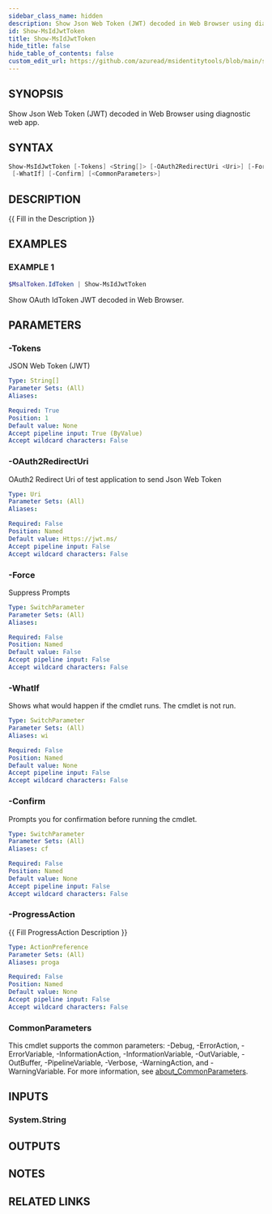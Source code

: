 ```yaml
---
sidebar_class_name: hidden
description: Show Json Web Token (JWT) decoded in Web Browser using diagnostic web app.
id: Show-MsIdJwtToken
title: Show-MsIdJwtToken
hide_title: false
hide_table_of_contents: false
custom_edit_url: https://github.com/azuread/msidentitytools/blob/main/src/Show-MsIdJwtToken.ps1
---
```


## SYNOPSIS

Show Json Web Token (JWT) decoded in Web Browser using diagnostic web app.

## SYNTAX

```powershell
Show-MsIdJwtToken [-Tokens] <String[]> [-OAuth2RedirectUri <Uri>] [-Force] [-ProgressAction <ActionPreference>]
 [-WhatIf] [-Confirm] [<CommonParameters>]
```

## DESCRIPTION

\{\{ Fill in the Description \}\}

## EXAMPLES

### EXAMPLE 1

```powershell
$MsalToken.IdToken | Show-MsIdJwtToken
```

Show OAuth IdToken JWT decoded in Web Browser.

## PARAMETERS

### -Tokens

JSON Web Token (JWT)

```yaml
Type: String[]
Parameter Sets: (All)
Aliases:

Required: True
Position: 1
Default value: None
Accept pipeline input: True (ByValue)
Accept wildcard characters: False
```

### -OAuth2RedirectUri

OAuth2 Redirect Uri of test application to send Json Web Token

```yaml
Type: Uri
Parameter Sets: (All)
Aliases:

Required: False
Position: Named
Default value: Https://jwt.ms/
Accept pipeline input: False
Accept wildcard characters: False
```

### -Force

Suppress Prompts

```yaml
Type: SwitchParameter
Parameter Sets: (All)
Aliases:

Required: False
Position: Named
Default value: False
Accept pipeline input: False
Accept wildcard characters: False
```

### -WhatIf

Shows what would happen if the cmdlet runs.
The cmdlet is not run.

```yaml
Type: SwitchParameter
Parameter Sets: (All)
Aliases: wi

Required: False
Position: Named
Default value: None
Accept pipeline input: False
Accept wildcard characters: False
```

### -Confirm

Prompts you for confirmation before running the cmdlet.

```yaml
Type: SwitchParameter
Parameter Sets: (All)
Aliases: cf

Required: False
Position: Named
Default value: None
Accept pipeline input: False
Accept wildcard characters: False
```

### -ProgressAction

\{\{ Fill ProgressAction Description \}\}

```yaml
Type: ActionPreference
Parameter Sets: (All)
Aliases: proga

Required: False
Position: Named
Default value: None
Accept pipeline input: False
Accept wildcard characters: False
```

### CommonParameters

This cmdlet supports the common parameters: -Debug, -ErrorAction, -ErrorVariable, -InformationAction, -InformationVariable, -OutVariable, -OutBuffer, -PipelineVariable, -Verbose, -WarningAction, and -WarningVariable. For more information, see [about_CommonParameters](http://go.microsoft.com/fwlink/?LinkID=113216).

## INPUTS

### System.String

## OUTPUTS

## NOTES

## RELATED LINKS
